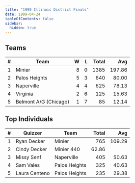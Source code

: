 ```yaml
---
title: "1999 Illinois District Finals"
date: 1999-04-24
tableOfContents: false
sidebar:
  hidden: true
---
```


## Teams

|    # | Team                  |    W |    L | Total |    Avg |
| ---: | --------------------- | ---: | ---: | ----: | -----: |
|    1 | Minier                |    8 |    0 |  1385 | 197.86 |
|    2 | Palos Heights         |    5 |    3 |   640 |  80.00 |
|    3 | Naperville            |    4 |    4 |   625 |  78.13 |
|    4 | Virginia              |    2 |    6 |   125 |  15.63 |
|    5 | Belmont A/G (Chicago) |    1 |    7 |    85 |  12.14 |

## Top Individuals

|    # | Quizzer       | Team          | Total |    Avg |
| ---: | ------------- | ------------- | ----: | -----: |
|    1 | Ryan Decker   | Minier        |   765 | 109.29 |
|    2 | Cindy Decker  | Minier 440    | 62.86 |        |
|    3 | Missy Senf    | Naperville    |   405 |  50.63 |
|    4 | Sam Vales     | Palos Heights |   325 |  40.63 |
|    5 | Laura Centeno | Palos Heights |   235 |  29.38 |

